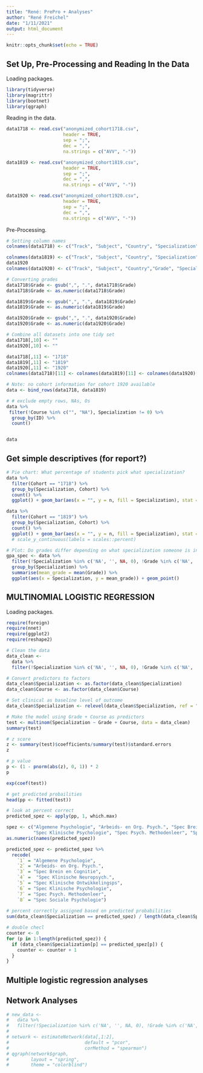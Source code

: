 ```yaml
---
title: "René: PrePro + Analyses"
author: "René Freichel"
date: "1/11/2021"
output: html_document
---
```


```r
knitr::opts_chunk$set(echo = TRUE)
```

## Set Up, Pre-Processing and Reading In the Data

Loading packages.
```r
library(tidyverse)
library(magrittr)
library(bootnet)
library(qgraph)
```


Reading in the data.
```r
data1718 <- read.csv("anonymized_cohort1718.csv",
                     header = TRUE,
                     sep = ";",
                     dec = ",",
                     na.strings = c("AVV", "-"))

data1819 <- read.csv("anonymized_cohort1819.csv",
                     header = TRUE,
                     sep = ";",
                     dec = ",",
                     na.strings = c("AVV", "-"))

data1920 <- read.csv("anonymized_cohort1920.csv",
                     header = TRUE,
                     sep = ";",
                     dec = ",",
                     na.strings = c("AVV", "-"))
```

Pre-Processing.
```r

# Setting column names 
colnames(data1718) <- c("Track", "Subject", "Country", "Specialization", "Grade", "Course", "CourseDesc", "Study Guide", "ID")

colnames(data1819) <- c("Track", "Subject", "Country", "Specialization", "Grade", "Course", "CourseDesc", "Study Guide",  "Rank", "ID")
data1920
colnames(data1920) <- c("Track", "Subject", "Country","Grade", "Specialization", "Course", "Study Guide", "Rank", "ID")

# Converting grades
data1718$Grade <- gsub(",", ".", data1718$Grade)
data1718$Grade <- as.numeric(data1718$Grade)

data1819$Grade <- gsub(",", ".", data1819$Grade)
data1819$Grade <- as.numeric(data1819$Grade)

data1920$Grade <- gsub(",", ".", data1920$Grade)
data1920$Grade <- as.numeric(data1920$Grade)

# Combine all datasets into one tidy set
data1718[,10] <- ""
data1920[,10] <- ""

data1718[,11] <- "1718"
data1819[,11] <- "1819"
data1920[,11] <- "1920"
colnames(data1718)[11] <- colnames(data1819)[11] <- colnames(data1920)[11] <- 'Cohort'

# Note: no cohort information for cohort 1920 available
data <- bind_rows(data1718, data1819)

# # exclude empty rows, NAs, Os
data %>% 
 filter(!Course %in% c("", "NA"), Specialization != 0) %>% 
  group_by(ID) %>% 
  count()


data
```

## Get simple descriptives (for report?)

```r
# Pie chart: What percentage of students pick what specialization?
data %>% 
  filter(Cohort == "1718") %>% 
  group_by(Specialization, Cohort) %>% 
  count() %>% 
  ggplot() + geom_bar(aes(x = "", y = n, fill = Specialization), stat = "identity") +  coord_polar("y", start=0)

data %>% 
  filter(Cohort == "1819") %>% 
  group_by(Specialization, Cohort) %>% 
  count() %>% 
  ggplot() + geom_bar(aes(x = "", y = n, fill = Specialization), stat = "identity") +  coord_polar("y", start=0) #+   
  # scale_y_continuous(labels = scales::percent)

# Plot: Do grades differ depending on what specialization someone is in?
gpa_spec <- data %>% 
  filter(!Specialization %in% c('NA', '', NA, 0), !Grade %in% c('NA', '', NA)) %>% 
  group_by(Specialization) %>% 
  summarise(mean_grade = mean(Grade)) %>% 
  ggplot(aes(x = Specialization, y = mean_grade)) + geom_point()
```

## MULTINOMIAL LOGISTIC REGRESSION 

Loading packages.
```r
require(foreign)
require(nnet)
require(ggplot2)
require(reshape2)
```


```r
# Clean the data
data_clean <-
  data %>% 
  filter(!Specialization %in% c('NA', '', NA, 0), !Grade %in% c('NA', '', NA), !Course %in% c('NA', '', NA))

# Convert predictors to factors
data_clean$Specialization <- as.factor(data_clean$Specialization)
data_clean$Course <- as.factor(data_clean$Course)

# Set clinical as baseline level of outcome
data_clean$Specialization <- relevel(data_clean$Specialization, ref = "Spec Klinische Psychologie") 

# Make the model using Grade + Course as predictors
test <- multinom(Specialization ~ Grade + Course, data = data_clean)
summary(test)

# z score
z <- summary(test)$coefficients/summary(test)$standard.errors
z

# p value
p <- (1 - pnorm(abs(z), 0, 1)) * 2
p

exp(coef(test))

# get predicted probailities
head(pp <- fitted(test))

# look at percent correct
predicted_spez <- apply(pp, 1, which.max)

spez <- c("Algemene Psychologie", "Arbeids- en Org. Psych.", "Spec Brein en Cognitie", "Spec Klinische Neuropsych.", "Spec Klinische Ontwikkelingsps", 
          "Spec Klinische Psychologie", "Spec Psych. Methodenleer", "Spec Sociale Psychologie")
as.numeric(names(predicted_spez))

predicted_spez <- predicted_spez %>% 
  recode(
    `1` = "Algemene Psychologie",
    `2` = "Arbeids- en Org. Psych.",
    `3` = "Spec Brein en Cognitie",
    `4` =  "Spec Klinische Neuropsych.",
    `5` = "Spec Klinische Ontwikkelingsps",
    `6` = "Spec Klinische Psychologie",
    `7` = "Spec Psych. Methodenleer",
    `8` = "Spec Sociale Psychologie")
    
# percent correctly assigned based on predicted probabilities
sum(data_clean$Specialization == predicted_spez) / length(data_clean$Specialization)

# double checl 
counter <- 0
for (p in 1:length(predicted_spez)) {
  if (data_clean$Specialization[p] == predicted_spez[p]) {
    counter <- counter + 1
  }
}
```

## Multiple logistic regression analyses


## Network Analyses

```r
# new_data <-
#   data %>% 
#   filter(!Specialization %in% c('NA', '', NA, 0), !Grade %in% c('NA', '', NA))
# 
# network <- estimateNetwork(data[,1:2],
#                            default = "pcor",
#                            corMethod = "spearman")
# qgraph(network$graph,
#        layout = "spring",
#        theme = "colorblind")
```



